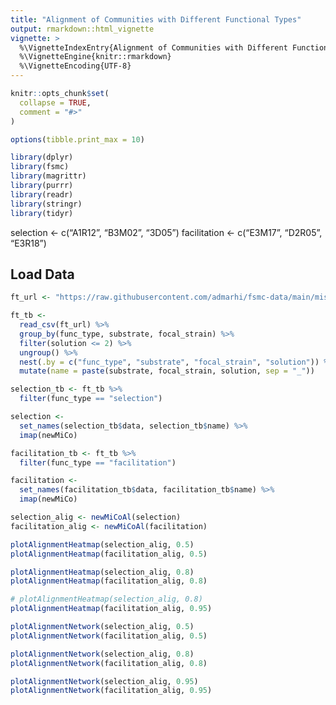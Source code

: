 ```yaml
---
title: "Alignment of Communities with Different Functional Types"
output: rmarkdown::html_vignette
vignette: >
  %\VignetteIndexEntry{Alignment of Communities with Different Functional Types}
  %\VignetteEngine{knitr::rmarkdown}
  %\VignetteEncoding{UTF-8}
---
```


```r
knitr::opts_chunk$set(
  collapse = TRUE,
  comment = "#>"
)

options(tibble.print_max = 10)
```

```r
library(dplyr)
library(fsmc)
library(magrittr)
library(purrr)
library(readr)
library(stringr)
library(tidyr)
```

selection <- c("A1R12", "B3M02", "3D05")
facilitation <- c("E3M17", "D2R05", "E3R18")


## Load Data 
```r
ft_url <- "https://raw.githubusercontent.com/admarhi/fsmc-data/main/misosoup/func_type.csv"

ft_tb <- 
  read_csv(ft_url) %>% 
  group_by(func_type, substrate, focal_strain) %>% 
  filter(solution <= 2) %>% 
  ungroup() %>%
  nest(.by = c("func_type", "substrate", "focal_strain", "solution")) %>% 
  mutate(name = paste(substrate, focal_strain, solution, sep = "_"))
```

```r
selection_tb <- ft_tb %>% 
  filter(func_type == "selection")

selection <- 
  set_names(selection_tb$data, selection_tb$name) %>% 
  imap(newMiCo)

facilitation_tb <- ft_tb %>% 
  filter(func_type == "facilitation")

facilitation <- 
  set_names(facilitation_tb$data, facilitation_tb$name) %>% 
  imap(newMiCo)
```

```r
selection_alig <- newMiCoAl(selection)
facilitation_alig <- newMiCoAl(facilitation)
```


```r
plotAlignmentHeatmap(selection_alig, 0.5)
plotAlignmentHeatmap(facilitation_alig, 0.5)

plotAlignmentHeatmap(selection_alig, 0.8)
plotAlignmentHeatmap(facilitation_alig, 0.8)

# plotAlignmentHeatmap(selection_alig, 0.8)
plotAlignmentHeatmap(facilitation_alig, 0.95)
```


```r
plotAlignmentNetwork(selection_alig, 0.5)
plotAlignmentNetwork(facilitation_alig, 0.5)

plotAlignmentNetwork(selection_alig, 0.8)
plotAlignmentNetwork(facilitation_alig, 0.8)

plotAlignmentNetwork(selection_alig, 0.95)
plotAlignmentNetwork(facilitation_alig, 0.95)
```




